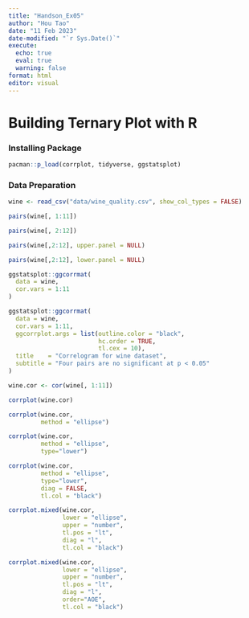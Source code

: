 ```yaml
---
title: "Handson_Ex05"
author: "Hou Tao"
date: "11 Feb 2023"
date-modified: "`r Sys.Date()`"
execute: 
  echo: true
  eval: true
  warning: false
format: html
editor: visual
---
```


# Building Ternary Plot with R

### Installing Package

```r
pacman::p_load(corrplot, tidyverse, ggstatsplot)
```

### Data Preparation

```r
wine <- read_csv("data/wine_quality.csv", show_col_types = FALSE)
```

```r
pairs(wine[, 1:11])
```

```r
pairs(wine[, 2:12])
```

```r
pairs(wine[,2:12], upper.panel = NULL)
```

```r
pairs(wine[,2:12], lower.panel = NULL)
```

```r
ggstatsplot::ggcorrmat(
  data = wine, 
  cor.vars = 1:11
)
```

```r
ggstatsplot::ggcorrmat(
  data = wine, 
  cor.vars = 1:11,
  ggcorrplot.args = list(outline.color = "black", 
                         hc.order = TRUE,
                         tl.cex = 10),
  title    = "Correlogram for wine dataset",
  subtitle = "Four pairs are no significant at p < 0.05"
)
```

```r
wine.cor <- cor(wine[, 1:11])
```

```r
corrplot(wine.cor)
```

```r
corrplot(wine.cor, 
         method = "ellipse") 
```

```r
corrplot(wine.cor, 
         method = "ellipse", 
         type="lower")
```

```r
corrplot(wine.cor, 
         method = "ellipse", 
         type="lower",
         diag = FALSE,
         tl.col = "black")
```

```r
corrplot.mixed(wine.cor, 
               lower = "ellipse", 
               upper = "number",
               tl.pos = "lt",
               diag = "l",
               tl.col = "black")
```

```r
corrplot.mixed(wine.cor, 
               lower = "ellipse", 
               upper = "number",
               tl.pos = "lt",
               diag = "l",
               order="AOE",
               tl.col = "black")
```
